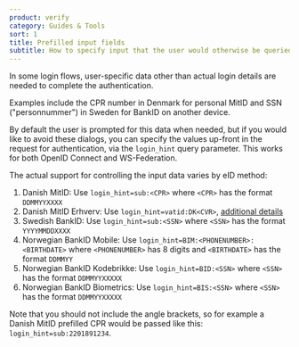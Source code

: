 ```yaml
---
product: verify
category: Guides & Tools
sort: 1
title: Prefilled input fields
subtitle: How to specify input that the user would otherwise be queried for
---
```


In some login flows, user-specific data other than actual login details are needed to complete the authentication.

Examples include the CPR number in Denmark for personal MitID and SSN ("personnummer") in Sweden for BankID on another device.

By default the user is prompted for this data when needed, but if you would like to avoid these dialogs, you can specify the values up-front in the request for authentication, via the `login_hint` query parameter. This works for both OpenID Connect and WS-Federation.

The actual support for controlling the input data varies by eID method:

1. Danish MitID: Use `login_hint=sub:<CPR>` where `<CPR>` has the format `DDMMYYXXXX`
2. Danish MitID Erhverv: Use `login_hint=vatid:DK<CVR>`, [additional details](/verify/e-ids/danish-mitid-erhverv/#prefill-vat-id-cvr-number)
3. Swedish BankID: Use `login_hint=sub:<SSN>` where `<SSN>` has the format `YYYYMMDDXXXX`
4. Norwegian BankID Mobile: Use `login_hint=BIM:<PHONENUMBER>:<BIRTHDATE>` where `<PHONENUMBER>` has 8 digits and `<BIRTHDATE>` has the format `DDMMYY`
5. Norwegian BankID Kodebrikke: Use `login_hint=BID:<SSN>` where `<SSN>` has the format `DDMMYYXXXXX`
6. Norwegian BankID Biometrics: Use `login_hint=BIS:<SSN>` where `<SSN>` has the format `DDMMYYXXXXX`

<Highlight icon="file-lines">

Note that you should not include the angle brackets, so for example a Danish MitID prefilled CPR
would be passed like this: `login_hint=sub:2201891234`.

</Highlight>
